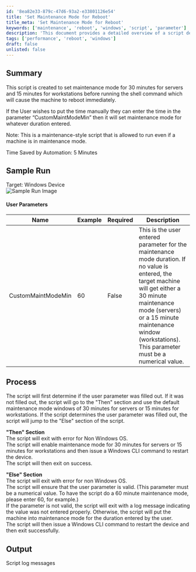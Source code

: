 ```yaml
---
id: '8ea82e33-879c-47d6-93a2-e33801126e54'
title: 'Set Maintenance Mode for Reboot'
title_meta: 'Set Maintenance Mode for Reboot'
keywords: ['maintenance', 'reboot', 'windows', 'script', 'parameter']
description: 'This document provides a detailed overview of a script designed to set maintenance mode for servers and workstations before initiating an immediate reboot. Users can customize the duration of maintenance mode, and the script ensures proper handling of parameters and conditions for execution.'
tags: ['performance', 'reboot', 'windows']
draft: false
unlisted: false
---
```

## Summary

This script is created to set maintenance mode for 30 minutes for servers and 15 minutes for workstations before running the shell command which will cause the machine to reboot immediately.

If the User wishes to put the time manually they can enter the time in the parameter “CustomMaintModeMin” then it will set maintenance mode for whatever duration entered.

Note: This is a maintenance-style script that is allowed to run even if a machine is in maintenance mode.

Time Saved by Automation: 5 Minutes

## Sample Run

Target: Windows Device  
![Sample Run Image](../../../static/img/Reboot---Forced-with-30-Min-or-Custom-Maintenance-Mode/image_1.png)

#### User Parameters

| Name                  | Example | Required | Description                                                                                                                                                                                                                          |
|-----------------------|---------|----------|--------------------------------------------------------------------------------------------------------------------------------------------------------------------------------------------------------------------------------------|
| CustomMaintModeMin    | 60      | False    | This is the user entered parameter for the maintenance mode duration. If no value is entered, the target machine will get either a 30 minute maintenance mode (servers) or a 15 minute maintenance window (workstations). This parameter must be a numerical value. |

## Process

The script will first determine if the user parameter was filled out. If it was not filled out, the script will go to the "Then" section and use the default maintenance mode windows of 30 minutes for servers or 15 minutes for workstations. If the script determines the user parameter was filled out, the script will jump to the "Else" section of the script.

**"Then" Section**  
The script will exit with error for Non Windows OS.  
The script will enable maintenance mode for 30 minutes for servers or 15 minutes for workstations and then issue a Windows CLI command to restart the device.  
The script will then exit on success.

**"Else" Section**  
The script will exit with error for non Windows OS.  
The script will ensure that the user parameter is valid. (This parameter must be a numerical value. To have the script do a 60 minute maintenance mode, please enter 60, for example.)  
If the parameter is not valid, the script will exit with a log message indicating the value was not entered properly. Otherwise, the script will put the machine into maintenance mode for the duration entered by the user.  
The script will then issue a Windows CLI command to restart the device and then exit successfully.

## Output

Script log messages












